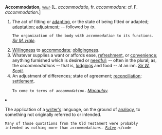 '''Accommodation''', ''<code>[[noun (part of speech)|noun]]</code>'' [L. ''accommodatio'', fr. ''accommodare'': cf. F. ''accommodation''.]

<ol>
<li>The act of fitting or [[adapting]], or the state of being fitted or adapted; [[adaptation]]; [[adjustment]]; -- followed by ''to''.

<code>The organization of the body with ''accommodation'' to its functions.</code> ''[[Sir M. Hale (source)|Sir M. Hale]].''

<li> [[Willingness]] to [[accommodate]]; [[obligingness]].

<li> Whatever supplies a want or affords ease, [[refreshment]], or [[convenience]]; anything furnished which is desired or [[needful]]; -- often in the plural; as, the ''accommodations'' -- that is, [[lodgings]] and food -- at an inn. ''[[Sir W. Scott (source)|Sir W. Scott]].''

<li> An adjustment of differences; state of agreement; [[reconciliation]]; [[settlement]].

<code>To come to terms of ''accommodation''.</code> ''[[Macaulay (source)|Macaulay]].''

<li> The application of a [[writer's]] language, on the ground of [[analogy]], to something not originally referred to or intended.

<code>Many of those quotations from the Old Testament were probably intended as nothing more than ''accommodations''. ''[[Paley (source)|Paley]].''</code